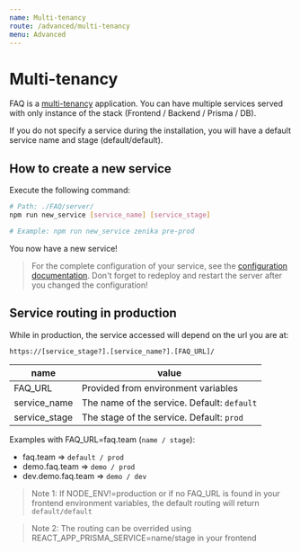 ```yaml
---
name: Multi-tenancy
route: /advanced/multi-tenancy
menu: Advanced
---
```


# Multi-tenancy

FAQ is a [multi-tenancy](https://en.wikipedia.org/wiki/Multitenancy) application. You can have multiple services served with only instance of the stack (Frontend / Backend / Prisma / DB).

If you do not specify a service during the installation, you will have a default service name and stage (default/default).

## How to create a new service

Execute the following command:

```bash
# Path: ./FAQ/server/
npm run new_service [service_name] [service_stage]

# Example: npm run new_service zenika pre-prod
```

You now have a new service!

> For the complete configuration of your service, see the [configuration documentation](/advanced/configuration). Don't forget to redeploy and restart the server after you changed the configuration!

## Service routing in production

While in production, the service accessed will depend on the url you are at:

```
https://[service_stage?].[service_name?].[FAQ_URL]/
```

| name          | value                                       |
| ------------- | ------------------------------------------- |
| FAQ_URL       | Provided from environment variables         |
| service_name  | The name of the service. Default: `default` |
| service_stage | The stage of the service. Default: `prod`   |

Examples with FAQ_URL=faq.team (`name / stage`):

- faq.team => `default / prod`
- demo.faq.team => `demo / prod`
- dev.demo.faq.team => `demo / dev`

> Note 1: If NODE_ENV!=production or if no FAQ_URL is found in your frontend environment variables, the default routing will return `default/default`

> Note 2: The routing can be overrided using REACT_APP_PRISMA_SERVICE=name/stage in your frontend
